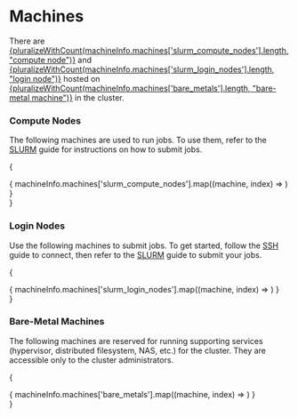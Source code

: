 # Machines


There are
[{pluralizeWithCount(machineInfo.machines['slurm_compute_nodes'].length, "compute node")}](#compute-nodes)
and [{pluralizeWithCount(machineInfo.machines['slurm_login_nodes'].length, "login node")}](#login-nodes)
hosted on [{pluralizeWithCount(machineInfo.machines['bare_metals'].length, "bare-metal machine")}](#bare-metal-machines)
in the cluster.

### Compute Nodes

The following machines are used to run jobs. To use them, refer to the [SLURM](/docs/compute-cluster/slurm) guide for instructions on how to submit jobs.

{
    <div className="items-start justify-center gap-6 rounded-lg p-8 grid md:grid-cols-2 xl:grid-cols-3">
      { machineInfo.machines['slurm_compute_nodes'].map((machine, index) => <MachineCard key={index} machine={machine} />) }
    </div>
}

### Login Nodes

Use the following machines to submit jobs. To get started, follow the [SSH](/docs/compute-cluster/ssh) guide to connect, then refer to the [SLURM](/docs/compute-cluster/slurm) guide to submit your jobs.

{
    <div className="items-start justify-center gap-6 rounded-lg p-8 grid md:grid-cols-2 xl:grid-cols-3">
      { machineInfo.machines['slurm_login_nodes'].map((machine, index) => <MachineCard key={index} machine={machine} />) }
    </div>
}

### Bare-Metal Machines

The following machines are reserved for running supporting services (hypervisor, distributed filesystem, NAS, etc.) for the cluster.
They are accessible only to the cluster administrators.

{
    <div className="items-start justify-center gap-6 rounded-lg p-8 grid md:grid-cols-2 xl:grid-cols-3">
      { machineInfo.machines['bare_metals'].map((machine, index) => <MachineCard key={index} machine={machine} />) }
    </div>
}
